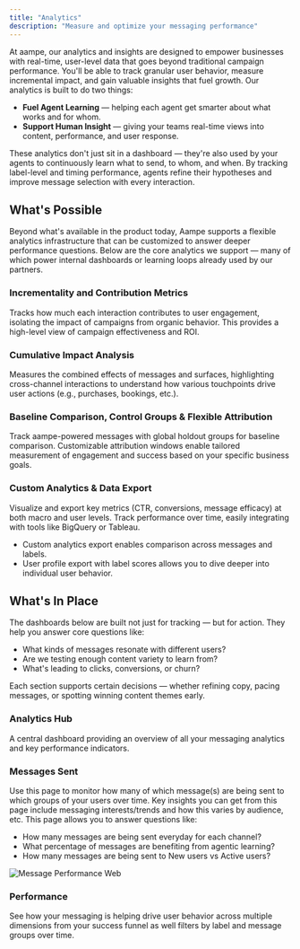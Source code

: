 ```yaml
---
title: "Analytics"
description: "Measure and optimize your messaging performance"
---
```


At aampe, our analytics and insights are designed to empower businesses with real-time, user-level data that goes beyond traditional campaign performance. You'll be able to track granular user behavior, measure incremental impact, and gain valuable insights that fuel growth. Our analytics is built to do two things:

- **Fuel Agent Learning** — helping each agent get smarter about what works and for whom.
- **Support Human Insight** — giving your teams real-time views into content, performance, and user response.

These analytics don't just sit in a dashboard — they're also used by your agents to continuously learn what to send, to whom, and when. By tracking label-level and timing performance, agents refine their hypotheses and improve message selection with every interaction.

## What's Possible

Beyond what's available in the product today, Aampe supports a flexible analytics infrastructure that can be customized to answer deeper performance questions. Below are the core analytics we support — many of which power internal dashboards or learning loops already used by our partners.

### Incrementality and Contribution Metrics

Tracks how much each interaction contributes to user engagement, isolating the impact of campaigns from organic behavior. This provides a high-level view of campaign effectiveness and ROI.

### Cumulative Impact Analysis

Measures the combined effects of messages and surfaces, highlighting cross-channel interactions to understand how various touchpoints drive user actions (e.g., purchases, bookings, etc.).

### Baseline Comparison, Control Groups & Flexible Attribution

Track aampe-powered messages with global holdout groups for baseline comparison. Customizable attribution windows enable tailored measurement of engagement and success based on your specific business goals.

### Custom Analytics & Data Export

Visualize and export key metrics (CTR, conversions, message efficacy) at both macro and user levels. Track performance over time, easily integrating with tools like BigQuery or Tableau.

- Custom analytics export enables comparison across messages and labels.
- User profile export with label scores allows you to dive deeper into individual user behavior.

## What's In Place

The dashboards below are built not just for tracking — but for action. They help you answer core questions like:

- What kinds of messages resonate with different users?
- Are we testing enough content variety to learn from?
- What's leading to clicks, conversions, or churn?

Each section supports certain decisions — whether refining copy, pacing messages, or spotting winning content themes early.

### Analytics Hub

A central dashboard providing an overview of all your messaging analytics and key performance indicators.

### Messages Sent

Use this page to monitor how many of which message(s) are being sent to which groups of your users over time. Key insights you can get from this page include messaging interests/trends and how this varies by audience, etc. This page allows you to answer questions like:

- How many messages are being sent everyday for each channel?
- What percentage of messages are benefiting from agentic learning?
- How many messages are being sent to New users vs Active users?

![Message Performance Web](/images/message_performance.webp)

### Performance

See how your messaging is helping drive user behavior across multiple dimensions from your success funnel as well filters by label and message groups over time.